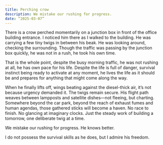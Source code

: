 ```yaml
---
title: Perching crow
description: We mistake our rushing for progress.
date: “2025-03-07”
---
```


There is a crow perched momentarily on a junction box in front of the office building entrance. I noticed him there as I walked to the building. He was carrying a few tiny twigs in between his beak. He was looking around, checking the surrounding. Though the traffic was passing by the junction box quickly, he was not in a rush, he took his own time.  

That is the whole point, despite the busy morning traffic, he was not rushing at all, he has own pace for his life. Despite the life is full of danger, survival instinct being ready to activate at any moment, he lives the life as it should be and prepares for anything that might come along the way. 

When he finally lifts off, wings beating against the diesel-thick air, it’s not because urgency demanded it. The twigs remain secure. His flight path weaves between lampposts and satellite dishes—not fleeing, but charting. Somewhere beyond the car park, beyond the reach of exhaust fumes and human agendas, those gathered sticks will become a haven. No race to finish. No glancing at imaginary clocks. Just the steady work of building a tomorrow, one deliberate twig at a time.

We mistake our rushing for progress. He knows better.

I do not possess the survival skills as he does, but I admire his freedom.